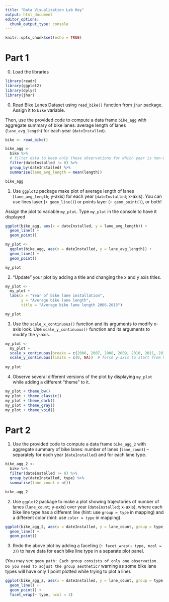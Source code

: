 ```yaml
---
title: "Data Visualization Lab Key"
output: html_document
editor_options: 
  chunk_output_type: console
---
```


```r
knitr::opts_chunk$set(echo = TRUE)
```

# Part 1

0. Load the libraries

```r
library(readr)
library(ggplot2)
library(dplyr)
library(jhur)
```

0. Read Bike Lanes Dataset using `read_bike()` function from `jhur` package. Assign it to `bike` variable. 

Then, use the provided code to compute a data frame `bike_agg` with aggregate summary of bike lanes: average length of lanes (`lane_avg_length`) for each year (`dateInstalled`). 

```r
bike <- read_bike()

bike_agg <- 
  bike %>%
  # filter data to keep only these observations for which year is non-0
  filter(dateInstalled != 0) %>%
  group_by(dateInstalled) %>%
  summarise(lane_avg_length = mean(length)) 

bike_agg

```

1. Use `ggplot2` package make plot of average length of lanes (`lane_avg_length`; y-axis) for each year (`dateInstalled`; x-axis). You can use lines layer (`+ geom_line()`) or points layer (`+ geom_point()`), or both!

Assign the plot to variable `my_plot`. Type `my_plot` in the console to have it displayed 

```r
ggplot(bike_agg, aes(x = dateInstalled, y = lane_avg_length)) + 
  geom_line() + 
  geom_point()

my_plot <- 
  ggplot(bike_agg, aes(x = dateInstalled, y = lane_avg_length)) + 
  geom_line() + 
  geom_point()

my_plot
```

2. "Update" your plot by adding a title and changing the x and y axis titles. 

```r
my_plot <- 
  my_plot + 
  labs(x = "Year of bike lane installation",
       y = "Average bike lane length",
       title = "Average bike lane length 2006-2013")

my_plot
```

3. Use the `scale_x_continuous()` function and its arguments to modify x-axis look. Use `scale_y_continuous()` function and its arguments to modify the y-axis. 

```r
my_plot <- 
  my_plot + 
  scale_x_continuous(breaks = c(2006, 2007, 2008, 2009, 2010, 2011, 2012, 2013)) + 
  scale_y_continuous(limits = c(0, NA))  # force y-axis to start from 0, do not force upper bound 
  
my_plot
```


4. Observe several different versions of the plot by displaying `my_plot` while adding a different "theme" to it. 

```r
my_plot + theme_bw()
my_plot + theme_classic()
my_plot + theme_dark()
my_plot + theme_gray()
my_plot + theme_void()
```


# Part 2

1. Use the provided code to compute a data frame `bike_agg_2` with aggregate summary of bike lanes: number of lanes (`lane_count`) -- separately for each year (`dateInstalled`) and for each lane type. 

```r
bike_agg_2 <- 
  bike %>%
  filter(dateInstalled != 0) %>%
  group_by(dateInstalled, type) %>%
  summarise(lane_count = n())

bike_agg_2
```


2.  Use `ggplot2` package to make a plot showing trajectories of number of lanes (`lane_count`; y-axis) over year (`dateInstalled`; x-axis), where each bike line type has a different line (hint: use `group = type` in mapping) and a different color (hint: use `color = type` in mapping). 

```r
ggplot(bike_agg_2, aes(x = dateInstalled, y = lane_count, group = type, color = type)) + 
  geom_line() + 
  geom_point()
```

3. Redo the above plot by adding a faceting  (`+ facet_wrap(~ type, ncol = 3)`) to have data for each bike line type in a separate plot panel. 

(You may see `geom_path: Each group consists of only one observation. Do you need to adjust the group aesthetic?` warning as some bike lane types will have only 1 point plotted while trying to plot a line).

```r
ggplot(bike_agg_2, aes(x = dateInstalled, y = lane_count, group = type, color = type)) + 
  geom_line() +
  geom_point() +
  facet_wrap(~ type, ncol = 3)
```

